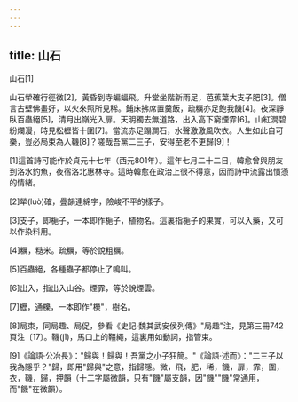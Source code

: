 ```yaml
---
---
---
```

title: 山石
---




山石[1]

山石犖確行徑微[2]，黃昏到寺蝙蝠飛。升堂坐階新雨足，芭蕉葉大支子肥[3]。僧言古壁佛畫好，以火來照所見稀。鋪床拂席置羹飯，疏糲亦足飽我饑[4]。夜深靜臥百蟲絕[5]，清月出嶺光入扉。天明獨去無道路，出入高下窮煙霏[6]。山紅澗碧紛爛漫，時見松櫪皆十圍[7]。當流赤足蹋澗石，水聲激激風吹衣。人生如此自可樂，豈必局束為人鞿[8]？嗟哉吾黨二三子，安得至老不更歸[9]！

[1]這首詩可能作於貞元十七年（西元801年）。這年七月二十二日，韓愈曾與朋友到洛水釣魚，夜宿洛北惠林寺。這時韓愈在政治上很不得意，因而詩中流露出憤懣的情緒。

[2]犖(luò)確，疊韻連綿字，險峻不平的樣子。

[3]支子，即梔子，一本即作梔子，植物名。這裏指梔子的果實，可以入藥，又可以作染料用。

[4]糲，糙米。疏糲，等於說粗糲。

[5]百蟲絕，各種蟲子都停止了鳴叫。

[6]出入，指出入山谷。煙霏，等於說煙雲。

[7]櫪，通櫟，一本即作"櫟"，樹名。

[8]局束，同局趣、局促，參看《史記·魏其武安侯列傳》"局趣"注，見第三冊742頁注〔17〕。鞿(jī)，馬口上的韁繩，這裏用如動詞，指管束。

[9]《論語·公冶長》："歸與！歸與！吾黨之小子狂簡。"《論語·述而》："二三子以我為隱乎？"歸，即用"歸與"之意，指歸隱。微，飛，肥，稀，饑，扉，霏，圍，衣，鞿，歸，押韻（十二字屬微韻，只有"饑"屬支韻，因"饑""饑"常通用，而"饑"在微韻）。